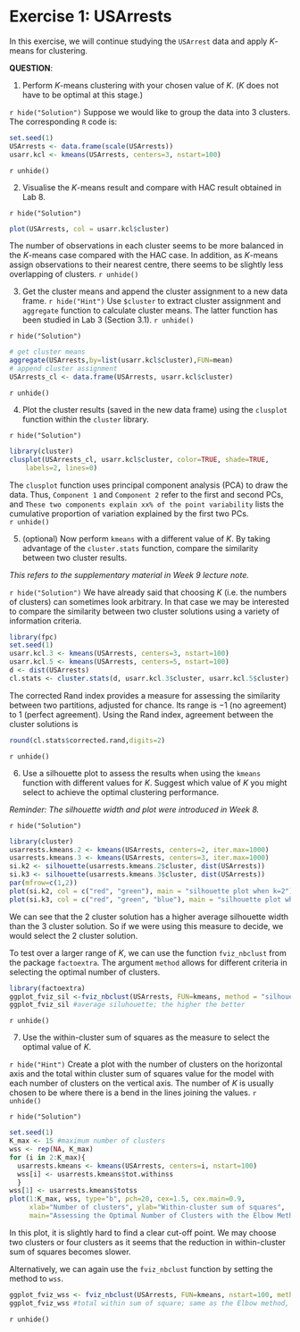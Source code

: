 # Exercise 1: USArrests

In this exercise, we will continue studying the `USArrest` data and apply $K$-means for clustering. 

**QUESTION**:

1. Perform $K$-means clustering with your chosen value of $K$. ($K$ does not have to be optimal at this stage.)

`r hide("Solution")`
Suppose we would like to group the data into 3 clusters. The corresponding `R` code is:
```r
set.seed(1)
USArrests <- data.frame(scale(USArrests))
usarr.kcl <- kmeans(USArrests, centers=3, nstart=100)
```
`r unhide()`

2. Visualise the $K$-means result and compare with HAC result obtained in Lab 8.  

`r hide("Solution")`
```r
plot(USArrests, col = usarr.kcl$cluster)
```

The number of observations in each cluster seems to be more balanced in the $K$-means case compared with the HAC case. In addition, as $K$-means assign observations to their nearest centre, there seems to be slightly less overlapping of clusters. 
`r unhide()`

3. Get the cluster means and append the cluster assignment to a new data frame.
`r hide("Hint")`
Use `$cluster` to extract cluster assignment and `aggregate` function to calculate cluster means. The latter function has been studied in Lab 3 (Section 3.1). 
`r unhide()`

`r hide("Solution")`
```r
# get cluster means
aggregate(USArrests,by=list(usarr.kcl$cluster),FUN=mean)
# append cluster assignment
USArrests_cl <- data.frame(USArrests, usarr.kcl$cluster)
```
`r unhide()`

4. Plot the cluster results (saved in the new data frame) using the `clusplot` function within the `cluster` library.

`r hide("Solution")`
```r
library(cluster)
clusplot(USArrests_cl, usarr.kcl$cluster, color=TRUE, shade=TRUE,
  	labels=2, lines=0)
```

The `clusplot` function uses principal component analysis (PCA) to draw the data. Thus, `Component 1` and `Component 2` refer to the first and second PCs, and `These two components explain xx% of the point variability` lists the cumulative proportion of variation explained by the first two PCs.  
`r unhide()`

5. (optional) Now perform `kmeans` with a different value of $K$. By taking advantage of the `cluster.stats` function, compare the similarity between two cluster results. 

*This refers to the supplementary material in Week 9 lecture note.*

`r hide("Solution")`
We have already said that choosing $K$ (i.e. the numbers of clusters) can sometimes look arbitrary. In that case we may be interested to compare the similarity between two cluster solutions using a variety of information criteria.

```r
library(fpc)
set.seed(1)
usarr.kcl.3 <- kmeans(USArrests, centers=3, nstart=100)
usarr.kcl.5 <- kmeans(USArrests, centers=5, nstart=100)
d <- dist(USArrests)
cl.stats <- cluster.stats(d, usarr.kcl.3$cluster, usarr.kcl.5$cluster)
```

The corrected Rand index provides a measure for assessing the similarity between two partitions, adjusted for chance. Its range is $-1$ (no agreement) to $1$ (perfect agreement). Using the Rand index, agreement between the cluster solutions is
```r
round(cl.stats$corrected.rand,digits=2)
```
`r unhide()`

6. Use a silhouette plot to assess the results when using the `kmeans` function with different values for $K$. Suggest which value of $K$ you might select to achieve the optimal clustering performance. 

*Reminder: The silhouette width and plot were introduced in Week 8.*

`r hide("Solution")`

```r
library(cluster)
usarrests.kmeans.2 <- kmeans(USArrests, centers=2, iter.max=1000)
usarrests.kmeans.3 <- kmeans(USArrests, centers=3, iter.max=1000)
si.k2 <- silhouette(usarrests.kmeans.2$cluster, dist(USArrests))
si.k3 <- silhouette(usarrests.kmeans.3$cluster, dist(USArrests))
par(mfrow=c(1,2))
plot(si.k2, col = c("red", "green"), main = "silhouette plot when k=2")
plot(si.k3, col = c("red", "green", "blue"), main = "silhouette plot when k=3")
```

We can see that the 2 cluster solution has a higher average silhouette width than the 3 cluster solution. So if we were using this measure to decide, we would select the 2 cluster solution.

To test over a larger range of $K$, we can use the function `fviz_nbclust` from the package `factoextra`. The argument `method` allows for different criteria in selecting the optimal number of clusters.

```r
library(factoextra)
ggplot_fviz_sil <-fviz_nbclust(USArrests, FUN=kmeans, method = "silhouette")
ggplot_fviz_sil #average siluhouette; the higher the better
```
`r unhide()`

7. Use the within-cluster sum of squares as the measure to select the optimal value of $K$.

`r hide("Hint")`
Create a plot with the number of clusters on the horizontal axis and the total within cluster sum of squares value for the model with each number of clusters on the vertical axis. The number of $K$ is usually chosen to be where there is a bend in the lines joining the values.
`r unhide()`

`r hide("Solution")`

```r
set.seed(1)
K_max <- 15 #maximum number of clusters
wss <- rep(NA, K_max)
for (i in 2:K_max){
  usarrests.kmeans <- kmeans(USArrests, centers=i, nstart=100)
  wss[i] <- usarrests.kmeans$tot.withinss
  }
wss[1] <- usarrests.kmeans$totss
plot(1:K_max, wss, type="b", pch=20, cex=1.5, cex.main=0.9,
     xlab="Number of clusters", ylab="Within-cluster sum of squares",
     main="Assessing the Optimal Number of Clusters with the Elbow Method")
```

In this plot, it is slightly hard to find a clear cut-off point. We may choose two clusters or four clusters as it seems that the reduction in within-cluster sum of squares becomes slower. 

Alternatively, we can again use the `fviz_nbclust` function by setting the method to `wss`. 
```r
ggplot_fviz_wss <- fviz_nbclust(USArrests, FUN=kmeans, nstart=100, method = "wss")
ggplot_fviz_wss #total within sum of square; same as the Elbow method, look at the knee
```

`r unhide()`
